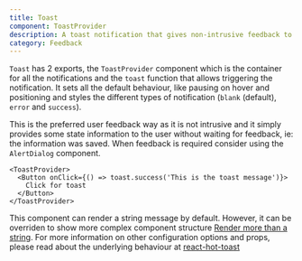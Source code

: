```yaml
---
title: Toast
component: ToastProvider
description: A toast notification that gives non-intrusive feedback to the user and times out automatically
category: Feedback
---
```


`Toast` has 2 exports, the `ToastProvider` component which is the container for all the notifications and the `toast` function that allows triggering the notification. It sets all the default behaviour, like pausing on hover and positioning and styles the different types of notification (`blank` (default), `error` and `success`).

This is the preferred user feedback way as it is not intrusive and it simply provides some state information to the user without waiting for feedback, ie: the information was saved. When feedback is required consider using the `AlertDialog` component.

```tsx preview
<ToastProvider>
  <Button onClick={() => toast.success('This is the toast message')}>
    Click for toast
  </Button>
</ToastProvider>
```

This component can render a string message by default. However, it can be overriden to show more complex component structure [Render more than a string](https://react-hot-toast.com/docs/toast). For more information on other configuration options and props, please read about the underlying behaviour at [react-hot-toast](https://react-hot-toast.com/)
